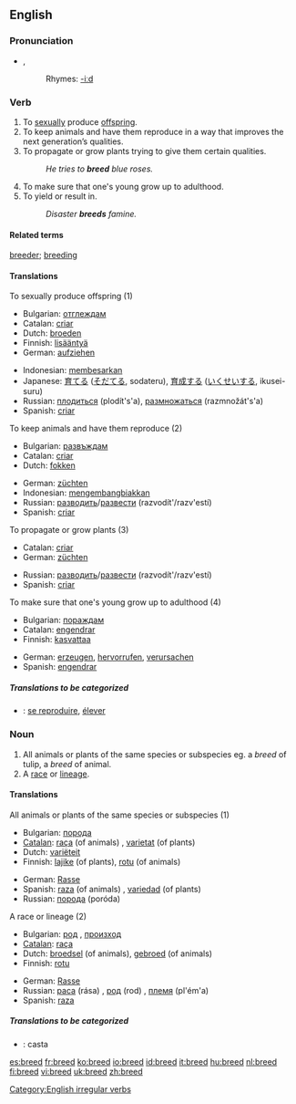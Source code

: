 ==English==

===Pronunciation===
*{{SAMPA|/bri:d/}}, {{IPA|/briːd/}}
*:Rhymes: [[Rhymes:English:-iːd|-iːd]]

===Verb===
{{en-verb|breeds|breeding|bred}}

# To [[sexually]] produce [[offspring]].
# To keep animals and have them reproduce in a way that improves the next generation’s qualities.
# To propagate or grow plants trying to give them certain qualities.
#: ''He tries to '''breed''' blue roses.''
# To make sure that one's young grow up to adulthood.
# To yield or result in.
#: ''Disaster '''breeds''' famine.''

====Related terms====
[[breeder]]; [[breeding]]

====Translations====
;To sexually produce offspring (1)
{{top}}
*Bulgarian: [[отглеждам]]
*Catalan: [[criar]]
*Dutch: [[broeden]]
*Finnish: [[lisääntyä]]
*German: [[aufziehen]]
{{mid}}
*Indonesian: [[besar|membesarkan]]
*Japanese: [[育てる]] ([[そだてる]], sodateru), [[育成]]する ([[いくせい]]する, ikusei-suru)
*Russian: [[плодиться]] (plodít's'a), [[размножаться]] (razmnožát's'a) 
*Spanish: [[criar]]
{{bottom}}

;To keep animals and have them reproduce (2)
{{top}}
*Bulgarian: [[развъждам]]
*Catalan: [[criar]]
*Dutch: [[fokken]]
{{mid}}
*German: [[züchten]]
*Indonesian: [[kembang-biak|mengembangbiakkan]]
*Russian: [[разводить]]/[[развести]] (razvodít'/razv'estí)
*Spanish: [[criar]]
{{bottom}}

;To propagate or grow plants (3)
{{top}}
*Catalan: [[criar]]
*German: [[züchten]]
{{mid}}
*Russian: [[разводить]]/[[развести]] (razvodít'/razv'estí)
*Spanish: [[criar]]
{{bottom}}

;To make sure that one's young grow up to adulthood (4)
{{top}}
*Bulgarian: [[пораждам]]
*Catalan: [[engendrar]]
*Finnish: [[kasvattaa]]
{{mid}}
*German: [[erzeugen]], [[hervorrufen]], [[verursachen]]
*Spanish: [[engendrar]]
{{bottom}}

=====Translations to be categorized=====
{{checktrans}}
{{top}}
*{{ttbc|French}}: [[reproduire|se reproduire]], [[élever]]
{{mid}}
{{bottom}}

===Noun===
{{en-noun}}

# All animals or plants of the same species or subspecies eg. a ''breed'' of tulip, a ''breed'' of animal.
# A [[race]] or [[lineage]].

====Translations====
;All animals or plants of the same species or subspecies (1)
{{top}}
*Bulgarian: [[порода]] {{f}}
*[[Catalan]]: [[raça]] (of animals) {{f}}, [[varietat]] (of plants) {{f}}
*Dutch: [[variëteit]] {{f}}
*Finnish: [[lajike]] (of plants), [[rotu]] (of animals)
{{mid}}
*German: [[Rasse]] {{f}}
*Spanish: [[raza]] (of animals) {{f}}, [[variedad]] (of plants) {{f}}
*Russian: [[порода]] (poróda) {{f}}
{{bottom}}

;A race or lineage (2)
{{top}}
*Bulgarian: [[род]] {{m}}, [[произход]] {{m}}
*[[Catalan]]: [[raça]] {{f}}
*Dutch: [[broedsel]] {{n}} (of animals), [[gebroed]] {{n}} (of animals)
*Finnish: [[rotu]]
{{mid}}
*German: [[Rasse]] {{f}}
*Russian: [[раса]] (rása) {{f}}, [[род]] (rod) {{m}}, [[племя]] (pl'ém'a) {{n}}
*Spanish: [[raza]] {{f}}
{{bottom}}

=====Translations to be categorized=====
{{checktrans}}
{{top}}
*{{ttbc|Spanish}}: casta {{m}}
{{mid}}
{{bottom}}

[[Category:English irregular verbs]]

[[es:breed]]
[[fr:breed]]
[[ko:breed]]
[[io:breed]]
[[id:breed]]
[[it:breed]]
[[hu:breed]]
[[nl:breed]]
[[fi:breed]]
[[vi:breed]]
[[uk:breed]]
[[zh:breed]]